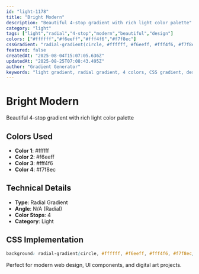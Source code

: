 ```yaml
---
id: "light-1178"
title: "Bright Modern"
description: "Beautiful 4-stop gradient with rich light color palette"
category: "light"
tags: ["light","radial","4-stop","modern","beautiful","design"]
colors: ["#ffffff","#f6eeff","#fff4f6","#f7f8ec"]
cssGradient: "radial-gradient(circle, #ffffff, #f6eeff, #fff4f6, #f7f8ec)"
featured: false
createdAt: "2025-08-04T15:07:05.636Z"
updatedAt: "2025-08-25T07:08:43.495Z"
author: "Gradient Generator"
keywords: "light gradient, radial gradient, 4 colors, CSS gradient, design, #ffffff, #f6eeff, #fff4f6, #f7f8ec"
---
```


# Bright Modern

Beautiful 4-stop gradient with rich light color palette

## Colors Used
- **Color 1**: #ffffff
- **Color 2**: #f6eeff
- **Color 3**: #fff4f6
- **Color 4**: #f7f8ec

## Technical Details
- **Type**: Radial Gradient
- **Angle**: N/A (Radial)
- **Color Stops**: 4
- **Category**: Light

## CSS Implementation
```css
background: radial-gradient(circle, #ffffff, #f6eeff, #fff4f6, #f7f8ec);
```

Perfect for modern web design, UI components, and digital art projects.
